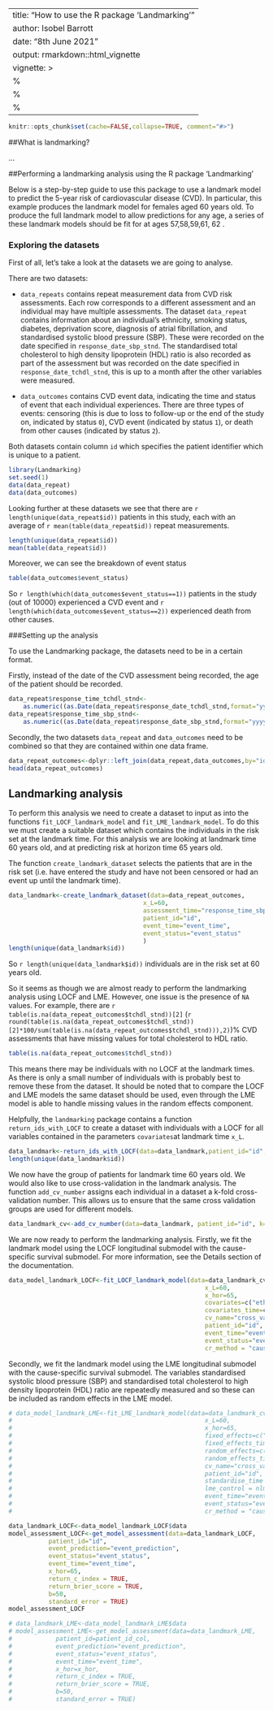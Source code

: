 
---
title: "How to use the R package 'Landmarking'"
author: Isobel Barrott
date: "8th June 2021"
output: rmarkdown::html_vignette
vignette: >
  %\VignetteIndexEntry{How to use the R package 'Landmarking'}
  %\VignetteEngine{knitr::rmarkdown}
  %\VignetteEncoding{UTF-8}
---


```r
knitr::opts_chunk$set(cache=FALSE,collapse=TRUE, comment="#>")
```
##What is landmarking?

...

##Performing a landmarking analysis using the R package 'Landmarking'

Below is a step-by-step guide to use this package to use a landmark model to predict the 5-year risk of cardiovascular disease (CVD). In particular, this example produces the landmark model for females aged 60 years old. To produce the full landmark model to allow predictions for any age, a series of these landmark models should be fit for at ages \dots 57,58,59,61, 62 \dots.

### Exploring the datasets

First of all, let's take a look at the datasets we are going to analyse.

There are two datasets:

* `data_repeats` contains repeat measurement data from CVD risk assessments. Each row corresponds to a different assessment and an individual may have multiple assessments. The dataset `data_repeat` contains information about an individual's ethnicity, smoking status, diabetes, deprivation score, diagnosis of atrial fibrillation, and standardised systolic blood pressure (SBP). These were recorded on the date specified in `response_date_sbp_stnd`. The standardised total cholesterol to high density lipoprotein (HDL) ratio is also recorded as part of the assessment but was recorded on the date specified in `response_date_tchdl_stnd`, this is up to a month after the other variables were measured.

* `data_outcomes` contains CVD event data, indicating the time and status of event that each individual experiences. There are three types of events: censoring (this is due to loss to follow-up or the end of the study on, indicated by status `0`), CVD event (indicated by status `1`), or death from other causes (indicated by status `2`). 

Both datasets contain column `id` which specifies the patient identifier which is unique to a patient. 

```r
library(Landmarking)
set.seed(1)
data(data_repeat)
data(data_outcomes)

```

Looking further at these datasets we see that there are `r length(unique(data_repeat$id))` patients in this study, each with an average of `r mean(table(data_repeat$id))` repeat measurements.

```r
length(unique(data_repeat$id)) 
mean(table(data_repeat$id))
```

Moreover, we can see the breakdown of event status

```r
table(data_outcomes$event_status)
```

So `r length(which(data_outcomes$event_status==1))` patients in the study (out of 10000) experienced a CVD event and `r length(which(data_outcomes$event_status==2))` experienced death from other causes.


###Setting up the analysis

To use the Landmarking package, the datasets need to be in a certain format.

Firstly, instead of the date of the CVD assessment being recorded, the age of the patient should be recorded.

```r
data_repeat$response_time_tchdl_stnd<-
    as.numeric((as.Date(data_repeat$response_date_tchdl_stnd,format="yyyy-mm-dd")-as.Date(data_repeat$dob,format="yyyy-mm-dd"))/365.25)
data_repeat$response_time_sbp_stnd<-
    as.numeric((as.Date(data_repeat$response_date_sbp_stnd,format="yyyy-mm-dd")-as.Date(data_repeat$dob,format="yyyy-mm-dd"))/365.25)
```

Secondly, the two datasets `data_repeat` and `data_outcomes` need to be combined so that they are contained within one data frame.

```r
data_repeat_outcomes<-dplyr::left_join(data_repeat,data_outcomes,by="id")
head(data_repeat_outcomes)
```

## Landmarking analysis

To perform this analysis we need to create a dataset to input as into the functions `fit_LOCF_landmark_model` and `fit_LME_landmark_model`. To do this we must create a suitable dataset which contains the individuals in the risk set at the landmark time. For this analysis we are looking at landmark time 60 years old, and at predicting risk at horizon time 65 years old.

The function `create_landmark_dataset` selects the patients that are in the risk set (i.e. have entered the study and have not been censored or had an event up until the landmark time).

```r
data_landmark<-create_landmark_dataset(data=data_repeat_outcomes,
                                     x_L=60,
                                     assessment_time="response_time_sbp_stnd",
                                     patient_id="id",
                                     event_time="event_time",
                                     event_status="event_status"
                                     )
length(unique(data_landmark$id))
```
So `r length(unique(data_landmark$id))` individuals are in the risk set at 60 years old.


So it seems as though we are almost ready to perform the landmarking analysis using LOCF and LME. However, one issue is the presence of `NA` values. For example,
there are `r table(is.na(data_repeat_outcomes$tchdl_stnd))[2]` (`r round(table(is.na(data_repeat_outcomes$tchdl_stnd))[2]*100/sum(table(is.na(data_repeat_outcomes$tchdl_stnd))),2)`)% CVD assessments that have missing values for total cholesterol to HDL ratio.

```r
table(is.na(data_repeat_outcomes$tchdl_stnd))
```

  This means there may be individuals with no LOCF at the landmark times. As there is only a small number of individuals with  is probably best to remove these from the dataset. It should be noted that to compare the LOCF and LME models the same dataset should be used, even through the LME model is able to handle missing values in the random effects component.

Helpfully, the `landmarking` package contains a function `return_ids_with_LOCF` to create a dataset with individuals with a LOCF for all variables contained in the parameters `covariates`at landmark time `x_L`.

```r
data_landmark<-return_ids_with_LOCF(data=data_landmark,patient_id="id",covariates=c("ethnicity","smoking","diabetes","deprivation","atrial_fibrillation","sbp_stnd","tchdl_stnd"),covariates_time=c(rep("response_time_sbp_stnd",6),"response_time_tchdl_stnd"),x_L=60)
length(unique(data_landmark$id))
```

We now have the group of patients for landmark time 60 years old. We would also like to use cross-validation in the landmark analysis. The function `add_cv_number` assigns each individual in a dataset a k-fold cross-validation number. This allows us to ensure that the same cross validation groups are used for different models.

```r
data_landmark_cv<-add_cv_number(data=data_landmark, patient_id="id", k=10)
```
We are now ready to perform the landmarking analysis. Firstly, we fit the landmark model using the LOCF longitudinal submodel with the cause-specific survival submodel. For more information, see the Details section of the \code{fit_LOCF_landmark_model} documentation.

```r
data_model_landmark_LOCF<-fit_LOCF_landmark_model(data=data_landmark_cv,
                                                      x_L=60,
                                                      x_hor=65,
                                                      covariates=c("ethnicity","smoking","diabetes","deprivation","atrial_fibrillation","sbp_stnd","tchdl_stnd"),
                                                      covariates_time=c(rep("response_time_sbp_stnd",6),"response_time_tchdl_stnd"),
                                                      cv_name="cross_validation_number",
                                                      patient_id="id",
                                                      event_time="event_time",
                                                      event_status="event_status",
                                                      cr_method = "cause_specific")
```



Secondly, we fit the landmark model using the LME longitudinal submodel with the cause-specific survival submodel.  The variables standardised systolic blood pressure (SBP) and standardised total cholesterol to high density lipoprotein (HDL) ratio are repeatedly measured and so these can be included as random effects in the LME model.   

```r
# data_model_landmark_LME<-fit_LME_landmark_model(data=data_landmark_cv,
#                                                     x_L=60,
#                                                     x_hor=65,
#                                                     fixed_effects=c("ethnicity","smoking","diabetes","deprivation","atrial_fibrillation"),
#                                                     fixed_effects_time="response_time_sbp_stnd",
#                                                     random_effects=c("sbp_stnd","tchdl_stnd"),
#                                                     random_effects_time=c("response_time_sbp_stnd","response_time_tchdl_stnd"),
#                                                     cv_name="cross_validation_number",
#                                                     patient_id="id",
#                                                     standardise_time = TRUE,
#                                                     lme_control = nlme::lmeControl(maxIter=100,msMaxIter=100),
#                                                     event_time="event_time",
#                                                     event_status="event_status",
#                                                     cr_method = "cause_specific")
```

```r
data_landmark_LOCF<-data_model_landmark_LOCF$data
model_assessment_LOCF<-get_model_assessment(data=data_landmark_LOCF,
           patient_id="id",
           event_prediction="event_prediction",
           event_status="event_status",
           event_time="event_time",
           x_hor=65,
           return_c_index = TRUE,
           return_brier_score = TRUE,
           b=50,
           standard_error = TRUE)
model_assessment_LOCF
```


```r
# data_landmark_LME<-data_model_landmark_LME$data
# model_assessment_LME<-get_model_assessment(data=data_landmark_LME,
#            patient_id=patient_id_col,
#            event_prediction="event_prediction",
#            event_status="event_status",
#            event_time="event_time",
#            x_hor=x_hor,
#            return_c_index = TRUE,
#            return_brier_score = TRUE,
#            b=50,
#            standard_error = TRUE)
```


